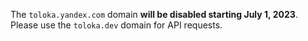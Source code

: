 <Note mode="restriction" title="Attention">

The `toloka.yandex.com` domain **will be disabled starting July 1, 2023**. Please use the `toloka.dev` domain for API requests.

</Note>